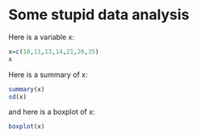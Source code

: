 Some stupid data analysis
========================================================

Here is a variable x:

```r
x=c(10,11,13,14,21,26,35)
x
```

Here is a summary of x:

```r
summary(x)
sd(x)
```

and here is a boxplot of x:

```r
boxplot(x)
```

